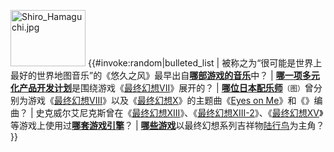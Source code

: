 [[File:Shiro_Hamaguchi.jpg|120x90px]]
{{#invoke:random|bulleted_list
| 被称之为“很可能是世界上最好的世界地图音乐”的《悠久之风》最早出自'''[[最終幻想III的音樂|哪部游戏的音乐]]'''中？
| '''[[最终幻想VII补完计划|哪一项多元化产品开发计划]]'''是围绕游戏《[[最终幻想VII|最终幻想VII]]》展开的？
| '''[[滨口史郎|哪位日本配乐师]]'''<small>（图）</small>曾分别为游戏《[[最终幻想VIII|最终幻想VIII]]》以及《[[最终幻想X|最终幻想X]]》的主题曲《[[Eyes_on_Me|Eyes on Me]]》和《{{lang|ja|素敵だね}}》编曲？
| 史克威尔艾尼克斯曾在《[[最终幻想XIII|最终幻想XIII]]》、《[[最终幻想XIII-2|最终幻想XIII-2]]》、《[[最终幻想XV|最终幻想XV]]》等游戏上使用过'''[[水晶工具|哪套游戏引擎]]'''？
| '''[[陆行鸟系列|哪些游戏]]'''以最终幻想系列吉祥物[[陆行鸟|陆行鸟]]为主角？
}}